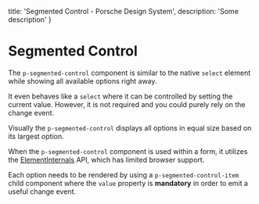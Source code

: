
  title: 'Segmented Control - Porsche Design System',
  description: 'Some description'
}

# Segmented Control <ComponentStatus tagName="p-segmented-control"></ComponentStatus>

The `p-segmented-control` component is similar to the native `select` element while showing all available options right
away.

It even behaves like a `select` where it can be controlled by setting the current value. However, it is not required and
you could purely rely on the change event.

Visually the `p-segmented-control` displays all options in equal size based on its largest option.

<Notification heading="Attention" heading-tag="h2" state="warning">
  When the <code>p-segmented-control</code> component is used within a form, it utilizes the
  <a href="https://developer.mozilla.org/en-US/docs/Web/API/ElementInternals">ElementInternals</a> API, which has limited
  browser support.
</Notification>

Each option needs to be rendered by using a `p-segmented-control-item` child component where the `value` property is
**mandatory** in order to emit a useful change event.

<Configurator tagName="p-segmented-control" story={segmentedControlStory} />

